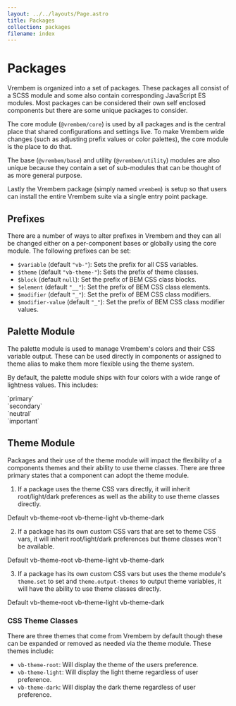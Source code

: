 ```yaml
---
layout: ../../layouts/Page.astro
title: Packages
collection: packages
filename: index
---
```


# Packages

Vrembem is organized into a set of packages. These packages all consist of a SCSS module and some also contain corresponding JavaScript ES modules. Most packages can be considered their own self enclosed components but there are some unique packages to consider.

The core module (`@vrembem/core`) is used by all packages and is the central place that shared configurations and settings live. To make Vrembem wide changes (such as adjusting prefix values or color palettes), the core module is the place to do that.

The base (`@vrembem/base`) and utility (`@vrembem/utility`) modules are also unique because they contain a set of sub-modules that can be thought of as more general purpose.

Lastly the Vrembem package (simply named `vrembem`) is setup so that users can install the entire Vrembem suite via a single entry point package.

## Prefixes

There are a number of ways to alter prefixes in Vrembem and they can all be changed either on a per-component bases or globally using the core module. The following prefixes can be set:

- `$variable` (default `"vb-"`): Sets the prefix for all CSS variables.
- `$theme` (default `"vb-theme-"`): Sets the prefix of theme classes.
- `$block` (default `null`): Set the prefix of BEM CSS class blocks.
- `$element` (default `"__"`): Set the prefix of BEM CSS class elements.
- `$modifier` (default `"_"`): Set the prefix of BEM CSS class modifiers.
- `$modifier-value` (default `"_"`): Set the prefix of BEM CSS class modifier values.

## Palette Module

The palette module is used to manage Vrembem's colors and their CSS variable output. These can be used directly in components or assigned to theme alias to make them more flexible using the theme system.

By default, the palette module ships with four colors with a wide range of lightness values. This includes:

<div class="level flex-gap-lg">
  <span class="swatch radius background-primary"></span>
  <span>`primary`</span>
</div>

<div class="level flex-gap-lg">
  <span class="swatch radius background-secondary"></span>
  <span>`secondary`</span>
</div>

<div class="level flex-gap-lg">
  <span class="swatch radius background-neutral"></span>
  <span>`neutral`</span>
</div>

<div class="level flex-gap-lg">
  <span class="swatch radius background-important"></span>
  <span>`important`</span>
</div>

## Theme Module

Packages and their use of the theme module will impact the flexibility of a components themes and their ability to use theme classes. There are three primary states that a component can adopt the theme module.

1. If a package uses the theme CSS vars directly, it will inherit root/light/dark preferences as well as the ability to use theme classes directly.

<div class="level">
  <span class="test-1">Default</span>
  <span class="test-1 vb-theme-root">vb-theme-root</span>
  <span class="test-1 vb-theme-light">vb-theme-light</span>
  <span class="test-1 vb-theme-dark">vb-theme-dark</span>
</div>

2. If a package has its own custom CSS vars that are set to theme CSS vars, it will inherit root/light/dark preferences but theme classes won't be available.

<div class="level">
  <span class="test-2">Default</span>
  <span class="test-2 vb-theme-root">vb-theme-root</span>
  <span class="test-2 vb-theme-light">vb-theme-light</span>
  <span class="test-2 vb-theme-dark">vb-theme-dark</span>
</div>

3. If a package has its own custom CSS vars but uses the theme module's `theme.set` to set and `theme.output-themes` to output theme variables, it will have the ability to use theme classes directly.

<div class="level">
  <span class="test-3">Default</span>
  <span class="test-3 vb-theme-root">vb-theme-root</span>
  <span class="test-3 vb-theme-light">vb-theme-light</span>
  <span class="test-3 vb-theme-dark">vb-theme-dark</span>
</div>

### CSS Theme Classes

There are three themes that come from Vrembem by default though these can be expanded or removed as needed via the theme module. These themes include:

- `vb-theme-root`: Will display the theme of the users preference.
- `vb-theme-light`: Will display the light theme regardless of user preference.
- `vb-theme-dark`: Will display the dark theme regardless of user preference.
